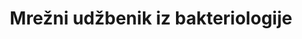 ---
title: Mrežni udžbenik iz bakteriologije
description: Praktični priručnik za studente biologije s detaljnim uputama za bakteriološki praktikum
template: splash
hero:
  title: "Praktikum iz bakteriologije"
  tagline: "mrežno izdanje"
  actions:
    - text: Započni s predgovorom
      link: /predgovor/
      icon: right-arrow
      variant: primary
    - text: Poglavlje 1
      link: /poglavlje-1/
      icon: external
    - text: Poglavlje 2
      link: /poglavlje-2/
      icon: external
    - text: Poglavlje 3
      link: /poglavlje-3/
      icon: external
    - text: Poglavlje 4
      link: /poglavlje-4/
      icon: external
---